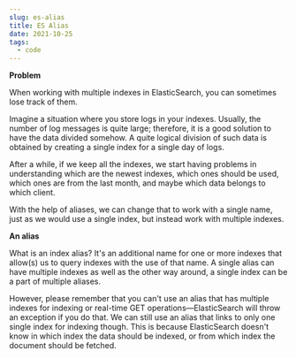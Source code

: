 ```yaml
---
slug: es-alias
title: ES Alias
date: 2021-10-25
tags:
  - code
---
```

**Problem**

When working with multiple indexes in ElasticSearch, you can sometimes lose track of them.

Imagine a situation where you store logs in your indexes. Usually, the number of log messages is quite large; therefore, it is a good solution to have the data divided somehow. A quite logical division of such data is obtained by creating a single index for a single day of logs. 

After a while, if we keep all the indexes, we start having problems in understanding which are the newest indexes, which ones should be used, which ones are from the last month, and maybe which data belongs to which client. 

With the help of aliases, we can change that to work with a single name, just as we would use a single index, but instead work with multiple indexes.

**An alias**

What is an index alias? It's an additional name for one or more indexes that allow(s) us to query indexes with the use of that name. A single alias can have multiple indexes as well as the other way around, a single index can be a part of multiple aliases.

However, please remember that you can't use an alias that has multiple indexes for indexing or real-time GET operations—ElasticSearch will throw an exception if you do that. We can still use an alias that links to only one single index for indexing though. This is because ElasticSearch doesn't know in which index the data should be indexed, or from which index the document should be fetched.